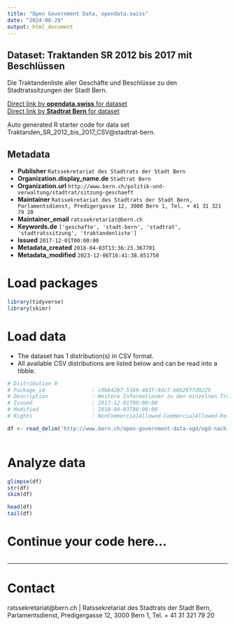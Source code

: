 ```yaml
---
title: "Open Government Data, opendata.swiss"
date: "2024-08-29"
output: html_document
---
```


## Dataset: Traktanden SR 2012 bis 2017 mit Beschlüssen

Die Traktandenliste aller Geschäfte und Beschlüsse zu den Stadtratssitzungen der Stadt Bern.

[Direct link by **opendata.swiss** for dataset](https://opendata.swiss/de/dataset/traktanden-stadtrat-2012-bis-2017-mit-beschluesse)<br>
[Direct link by **Stadtrat Bern** for dataset](http://www.bern.ch/open-government-data-ogd/ogd-nach-themen/stadtrat-ogd)

Auto generated R starter code for data set Traktanden_SR_2012_bis_2017_CSV@stadtrat-bern.

## Metadata

- **Publisher** `Ratssekretariat des Stadtrats der Stadt Bern`
- **Organization.display_name.de** `Stadtrat Bern`
- **Organization.url** `http://www.bern.ch/politik-und-verwaltung/stadtrat/sitzung-geschaeft`
- **Maintainer** `Ratssekretariat des Stadtrats der Stadt Bern, Parlamentsdienst, Predigergasse 12, 3000 Bern 1, Tel. + 41 31 321 79 20`
- **Maintainer_email** `ratssekretariat@bern.ch`
- **Keywords.de** `['geschafte', 'stadt-bern', 'stadtrat', 'stadtratssitzung', 'traktandenliste']`
- **Issued** `2017-12-01T00:00:00`
- **Metadata_created** `2018-04-03T13:36:23.367701`
- **Metadata_modified** `2023-12-06T16:41:38.651750`


# Load packages

```r

library(tidyverse)
library(skimr)

```

# Load data

-   The dataset has 1 distribution(s) in CSV format.
-   All available CSV distributions are listed below and can be read into a tibble.

```r

# Distribution 0
# Package_id               : c0bb42b7-5169-483f-9dc7-b662977d9225
# Description              : Weitere Informationen zu den einzelnen Traktanden und Geschäfte finden Sie als PDF Datei unter http://www.bern.ch/politik-und-verwaltung/stadtrat/sitzung-geschaeft.
# Issued                   : 2017-12-01T00:00:00
# Modified                 : 2018-04-03T00:00:00
# Rights                   : NonCommercialAllowed-CommercialAllowed-ReferenceRequired

df <- read_delim('http://www.bern.ch/open-government-data-ogd/ogd-nach-themen/stadtrat-ogd/download-stadtraetische-traktanden-und-beschluesse-ogd/traktanden-sr-2012-bis-2017-mit-beschluessen.txt/download')



```

# Analyze data

```r

glimpse(df)
str(df)
skim(df)

head(df)
tail(df)

```

# Continue your code here...

```r

```

------------------------------------------------------------------------

# Contact

ratssekretariat@bern.ch | Ratssekretariat des Stadtrats der Stadt Bern, Parlamentsdienst, Predigergasse 12, 3000 Bern 1, Tel. + 41 31 321 79 20
